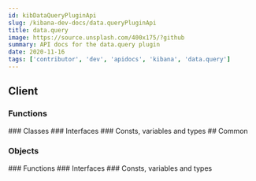 ```yaml
---
id: kibDataQueryPluginApi
slug: /kibana-dev-docs/data.queryPluginApi
title: data.query
image: https://source.unsplash.com/400x175/?github
summary: API docs for the data.query plugin
date: 2020-11-16
tags: ['contributor', 'dev', 'apidocs', 'kibana', 'data.query']
---
```



## Client

### Functions
<DocDefinitionList data={dataQueryObj.client.functions}/>
### Classes
<DocDefinitionList data={dataQueryObj.client.classes}/>
### Interfaces
<DocDefinitionList data={dataQueryObj.client.interfaces}/>
### Consts, variables and types
<DocDefinitionList data={dataQueryObj.client.misc}/>
## Common

### Objects
<DocDefinitionList data={dataQueryObj.common.objects}/>
### Functions
<DocDefinitionList data={dataQueryObj.common.functions}/>
### Interfaces
<DocDefinitionList data={dataQueryObj.common.interfaces}/>
### Consts, variables and types
<DocDefinitionList data={dataQueryObj.common.misc}/>
